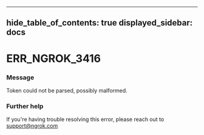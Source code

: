 

---
hide_table_of_contents: true
displayed_sidebar: docs
---


# ERR_NGROK_3416

### Message
Token could not be parsed, possibly malformed.

<ErrorDetails error="err_ngrok_3416" />



### Further help
If you're having trouble resolving this error, please reach out to [support@ngrok.com](mailto:support@ngrok.com?subject=Help%20with%20ERR_NGROK_3416)


